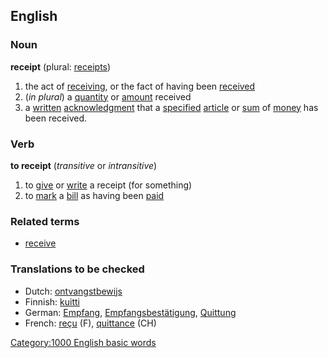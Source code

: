==English==
===Noun===
'''receipt''' (plural: [[receipts]])

# the act of [[receiving]], or the fact of having been [[received]]
#(''in plural'') a [[quantity]] or [[amount]] received
# a [[written]] [[acknowledgment]] that a [[specified]] [[article]] or [[sum]] of [[money]] has been received.

===Verb===
'''to receipt'''  (''transitive'' or ''intransitive'')
# to [[give]] or [[write]] a receipt (for something)
# to [[mark]] a [[bill]] as having been [[paid]]

===Related terms===
*[[receive]]

===Translations to be checked===
*Dutch: [[ontvangstbewijs]]
*Finnish: [[kuitti]]
*German: [[Empfang]], [[Empfangsbestätigung]], [[Quittung]]
*French: [[reçu]] (F), [[quittance]] (CH)

[[Category:1000 English basic words]]